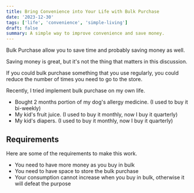 ```yaml
---
title: Bring Convenience into Your Life with Bulk Purchase
date: '2023-12-30'
tags: ['life', 'convenience', 'simple-living']
draft: false
summary: A simple way to improve convenience and save money.
---
```


Bulk Purchase allow you to save time and probably saving money as well. 

Saving money is great, but it's not the thing that matters in this discussion.

If you could bulk purchase something that you use regularly, you could reduce the number of times you need to go to the store.

Recently, I tried implement bulk purchase on my own life.

- Bought 2 months portion of my dog's allergy medicine. (I used to buy it bi-weekly)
- My kid's fruit juice. (I used to buy it monthly, now I buy it quarterly)
- My kid's diapers. (I used to buy it monthly, now I buy it quarterly)

## Requirements

Here are some of the requirements to make this work.

- You need to have more money as you buy in bulk
- You need to have space to store the bulk purchase
- Your consumption cannot increase when you buy in bulk, otherwise it will defeat the purpose

